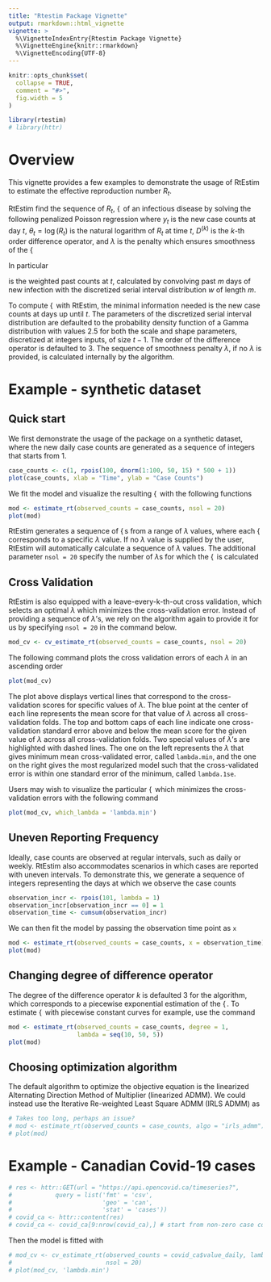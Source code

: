 ```yaml
---
title: "Rtestim Package Vignette"
output: rmarkdown::html_vignette
vignette: >
  %\VignetteIndexEntry{Rtestim Package Vignette}
  %\VignetteEngine{knitr::rmarkdown}
  %\VignetteEncoding{UTF-8}
---
```


```r
knitr::opts_chunk$set(
  collapse = TRUE,
  comment = "#>",
  fig.width = 5
)
```

```r
library(rtestim)
# library(httr)
```

\newcommand{\argmin}{\mathop{\mathrm{argmin}}}
\newcommand{\Rtseq}{\mathop{\{R_t\}_{t=1}^n}}

# Overview

This vignette provides a few examples to demonstrate the usage of RtEstim to 
estimate the effective reproduction number $R_t$.

RtEstim find the sequence of $R_t$, $\Rtseq$ of an infectious disease by solving 
the following penalized Poisson regression
\begin{equation} \label{eq:objective_fn}
    \hat{\theta} = \argmin_{\theta} \frac{1}{n} \sum_{t=1}^n \left(e^{\theta_{t}}x_t - y_t\theta_{t}\right) + \lambda \Vert D^{(k)} \theta \Vert_1
\end{equation}
where $y_t$ is the new case counts at day $t$, $\theta_{t} = \log(R_t)$ is the 
natural logarithm of $R_t$ at time $t$, $D^{(k)}$ is the $k$-th order difference 
operator, and $\lambda$ is the penalty which ensures smoothness of the $\Rtseq$

In particular

\begin{equation}
x_t = \sum_{a = 1}^m y_{t-a} w_a
\end{equation}

is the weighted past counts at $t$, calculated by convolving past $m$ days of
new infection with the discretized serial interval distribution $w$ of length $m$.

To compute $\Rtseq$ with RtEstim, the minimal information needed is the new case
counts at days up until $t$. The parameters of the discretized serial interval
distribution are defaulted to the probability density function of a Gamma 
distribution with values $2.5$ for both the scale and shape parameters, discretized
at integers inputs, of size $t-1$. The order of the difference operator is defaulted 
to $3$. The sequence of smoothness penalty $\lambda$, if no $\lambda$ is provided, 
is calculated internally by the algorithm.

# Example - synthetic dataset

## Quick start

We first demonstrate the usage of the package on a synthetic dataset, where the
new daily case counts are generated as a sequence of integers that starts from 1. 

```r
case_counts <- c(1, rpois(100, dnorm(1:100, 50, 15) * 500 + 1))
plot(case_counts, xlab = "Time", ylab = "Case Counts")
```

We fit the model and visualize the resulting $\Rtseq$ with the following functions

```r
mod <- estimate_rt(observed_counts = case_counts, nsol = 20)
plot(mod)
```

RtEstim generates a sequence of $\Rtseq$s from a range of $\lambda$ values,
where each $\Rtseq$ corresponds to a specific $\lambda$ value. If no $\lambda$ 
value is supplied by the user, RtEstim will automatically calculate a sequence 
of $\lambda$ values. The additional parameter `nsol = 20` specify the number of 
$\lambda$s for which the $\Rtseq$ is calculated


## Cross Validation

RtEstim is also equipped with a leave-every-k-th-out cross validation, which 
selects an optimal $\lambda$ which minimizes the cross-validation error. Instead 
of providing a sequence of $\lambda$'s, we rely on the algorithm again to provide
it for us by specifying `nsol = 20` in the command below.

```r
mod_cv <- cv_estimate_rt(observed_counts = case_counts, nsol = 20)
```

The following command plots the cross validation errors of each $\lambda$ in an 
ascending order

```r
plot(mod_cv)
```

The plot above displays vertical lines that correspond to the cross-validation scores 
for specific values of $\lambda$. The blue point at the center of each line 
represents the mean score for that value of $\lambda$ across all cross-validation
folds. The top and bottom caps of each line indicate one cross-validation 
standard error above and below the mean score for the given value of $\lambda$ 
across all cross-validation folds. Two special values of $\lambda$'s are 
highlighted with dashed lines. The one on the left represents the $\lambda$ that
gives minimum mean cross-validated error, called `lambda.min`, and the one on the
right gives the most regularized model such that the cross-validated error is 
within one standard error of the minimum, called `lambda.1se`.

Users may wish to visualize the particular $\Rtseq$ which minimizes the cross-validation 
errors with the following command

```r
plot(mod_cv, which_lambda = 'lambda.min')
```


## Uneven Reporting Frequency

Ideally, case counts are observed at regular intervals, such as daily or 
weekly. RtEstim also accommodates scenarios in which cases are reported 
with uneven intervals. To demonstrate this, we generate a sequence of integers
representing the days at which we observe the case counts

```r
observation_incr <- rpois(101, lambda = 1)
observation_incr[observation_incr == 0] = 1
observation_time <- cumsum(observation_incr)
```

We can then fit the model by passing the observation time point as `x`

```r
mod <- estimate_rt(observed_counts = case_counts, x = observation_time)
plot(mod)
```


## Changing degree of difference operator

The degree of the difference operator $k$ is defaulted 3 for the algorithm, which
corresponds to a piecewise exponential estimation of the $\Rtseq$. To estimate
$\Rtseq$ with piecewise constant curves for example, use the command

```r
mod <- estimate_rt(observed_counts = case_counts, degree = 1,
                   lambda = seq(10, 50, 5))
plot(mod)
```


## Choosing optimization algorithm

The default algorithm to optimize the objective equation is the linearized 
Alternating Direction Method of Multiplier (linearized ADMM). We could instead
use the Iterative Re-weighted Least Square ADMM (IRLS ADMM) as

```r
# Takes too long, perhaps an issue?
# mod <- estimate_rt(observed_counts = case_counts, algo = "irls_admm")
# plot(mod)
```


# Example - Canadian Covid-19 cases

<!-- We first retrieve the Covid-19 data from \textit{OpenCovid.ca} -->

```r
# res <- httr::GET(url = "https://api.opencovid.ca/timeseries?",
#            query = list('fmt' = 'csv',
#                         'geo' = 'can',
#                         'stat' = 'cases'))
# covid_ca <- httr::content(res)
# covid_ca <- covid_ca[9:nrow(covid_ca),] # start from non-zero case counts
```

Then the model is fitted with
```r
# mod_cv <- cv_estimate_rt(observed_counts = covid_ca$value_daily, lambdamin = 10,
#                          nsol = 20)
# plot(mod_cv, 'lambda.min')
```



